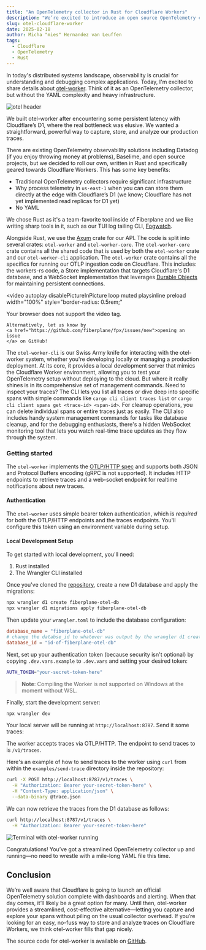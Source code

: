 ---
title: "An OpenTelemetry collector in Rust for Cloudflare Workers"
description: "We’re excited to introduce an open source OpenTelemetry collector service, specifically for Cloudflare Workers."
slug: otel-cloudflare-worker
date: 2025-02-18
author: Micha "mies" Hernandez van Leuffen
tags:
  - Cloudflare
  - OpenTelemetry
  - Rust
---


In today's distributed systems landscape, observability is crucial for understanding
and debugging complex applications. Today, I'm excited to share details about
[otel-worker](https://github.com/fiberplane/otel-worker). Think of it as an OpenTelemetry collector,
but without the YAML complexity and heavy infrastructure.

![otel header](@/assets/blog/2025-02-18-otel-header.png)

We built otel-worker after encountering some persistent latency with Cloudflare’s D1,
where the real bottleneck was elusive.
We wanted a straightforward, powerful way to capture, store, and analyze our
production traces.

There are existing OpenTelemetry observability solutions including Datadog (if you enjoy throwing money at problems), Baselime, and open source projects, but we decided to roll our own, written in
Rust and specifically geared towards Cloudflare Workers. This has some key benefits:

- Traditional OpenTelemetry collectors require significant infrastructure
- Why process telemetry in `us-east-1` when you can can store them directly at the edge with Cloudflare’s D1 (we know; Cloudflare has not yet implemented read replicas for D1 yet)
- No YAML

We chose Rust as it's a team-favorite tool inside of Fiberplane and we like writing sharp tools
in it, such as our TUI log tailing CLI, [Fogwatch](/blog/fogwatch/).

Alongside Rust, we use the [Axum](https://github.com/tokio-rs/axum) crate for our API. The code is split into
several crates: `otel-worker` and `otel-worker-core`. The `otel-worker-core`
crate contains all the shared code that is used by both the `otel-worker`
crate and our `otel-worker-cli` application. The `otel-worker` crate contains all
the specifics for running our OTLP ingestion code on Cloudflare.
This includes:  the workers-rs code, a Store implementation that targets
Cloudflare's D1 database, and a WebSocket implementation that leverages
[Durable Objects](https://developers.cloudflare.com/durable-objects/)  for maintaining persistent connections.


<video
  autoplay
  disablePictureInPicture
  loop
  muted
  playsinline
  preload
  width="100%"
  style="border-radius: 0.5rem;"
>
  <source src={otelworker} type="video/mp4" />
  <p>
    Your browser does not support the video tag.

    Alternatively, let us know by
    <a href="https://github.com/fiberplane/fpx/issues/new">opening an issue
    </a> on GitHub!

  </p>
</video>

The `otel-worker-cli` is our Swiss Army knife for interacting with the
otel-worker system, whether you're developing locally or managing a
production deployment. At its core, it provides a local development server
that mimics the Cloudflare Worker environment, allowing you to test your
OpenTelemetry setup without deploying to the cloud. But where it really shines
is in its comprehensive set of management commands. Need to inspect your traces?
The CLI lets you list all traces or dive deep into specific spans with simple
commands like `cargo cli client traces list` or `cargo cli client spans get <trace-id> <span-id>`.
For cleanup operations, you can delete individual spans or entire traces just as
easily. The CLI also includes handy system management commands for tasks like database
cleanup, and for the debugging enthusiasts, there's a hidden WebSocket monitoring tool
that lets you watch real-time trace updates as they flow through the system.


### Getting started

The `otel-worker` implements the [OTLP/HTTP spec](https://opentelemetry.io/)
and supports both JSON and Protocol Buffers encoding (gRPC is not supported).
It includes HTTP endpoints to retrieve traces and a web-socket endpoint for realtime
notifications about new traces.

#### Authentication

The `otel-worker` uses simple bearer token authentication, which is *required*
for both the OTLP/HTTP endpoints and the traces endpoints.
You'll configure this token using an environment variable during setup.

#### Local Development Setup

To get started with local development, you'll need:

1. Rust installed
2. The Wrangler CLI installed

Once you've cloned the [repository](https://github.com/fiberplane/otel-worker),
create a new D1 database and apply the migrations:

```sh
npx wrangler d1 create fiberplane-otel-db
npx wrangler d1 migrations apply fiberplane-otel-db
```

Then update your `wrangler.toml` to include the database configuration:

```toml
database_name = "fiberplane-otel-db"
# change the databse_id to whatever was output by the wrangler d1 create command
database_id = "id-of-fiberplane-otel-db"
```

Next, set up your authentication token (because security isn't optional) by copying `.dev.vars.example` to `.dev.vars` and setting your desired token:

```sh
AUTH_TOKEN="your-secret-token-here"
```

> **Note**: Compiling the Worker is not supported on Windows at the moment without WSL.

Finally, start the development server:

```sh
npx wrangler dev
```

Your local server will be running at `http://localhost:8787`. Send it some traces:

The worker accepts traces via OTLP/HTTP. The endpoint to send traces to is
`/v1/traces`.

Here's an example of how to send traces to the worker using `curl` from within
the `examples/send-trace` directory inside the repository:

```sh
curl -X POST http://localhost:8787/v1/traces \
  -H "Authorization: Bearer your-secret-token-here" \
  -H "Content-Type: application/json" \
  --data-binary @trace.json
```

We can now retrieve the traces from the D1 database as follows:

```sh
curl http://localhost:8787/v1/traces \
  -H "Authorization: Bearer your-secret-token-here"
```
![Terminal with otel-worker running](@/assets/blog/2025-02-18-otel-worker.png)

Congratulations! You’ve got a streamlined OpenTelemetry collector up and
running—no need to wrestle with a mile-long YAML file this time.

## Conclusion

We’re well aware that Cloudflare is going to launch an
official OpenTelemetry solution complete with dashboards and alerting.
When that day comes, it’ll likely be a great option for many. Until then,
otel-worker provides a streamlined, cost-effective alternative—letting you
capture and explore your spans without piling on the usual collector overhead.
If you’re looking for an easy, no-fuss way to store and
analyze traces on Cloudflare Workers, we think otel-worker fills that gap nicely.

The source code for otel-worker is available on [GitHub](https://github.com/fiberplane/otel-worker).
